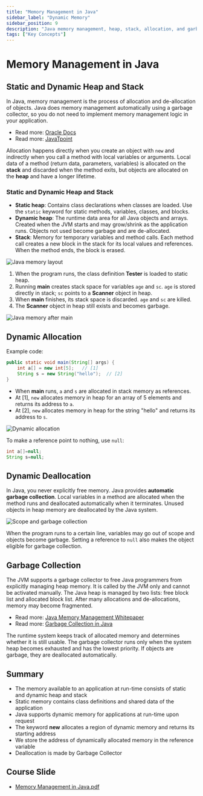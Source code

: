 ```yaml
---
title: "Memory Management in Java"
sidebar_label: "Dynamic Memory"
sidebar_position: 9
description: "Java memory management, heap, stack, allocation, and garbage collection."
tags: ["Key Concepts"]
---
```


# Memory Management in Java

## Static and Dynamic Heap and Stack

In Java, memory management is the process of allocation and de-allocation of objects. Java does memory management automatically using a garbage collector, so you do not need to implement memory management logic in your application.

- Read more: [Oracle Docs](https://docs.oracle.com/cd/E13150_01/jrockit_jvm/jrockit/geninfo/diagnos/garbage_collect.html)
- Read more: [JavaTpoint](https://www.javatpoint.com/memory-management-in-java)

Allocation happens directly when you create an object with `new` and indirectly when you call a method with local variables or arguments. Local data of a method (return data, parameters, variables) is allocated on the **stack** and discarded when the method exits, but objects are allocated on the **heap** and have a longer lifetime.

### Static and Dynamic Heap and Stack

- **Static heap**: Contains class declarations when classes are loaded. Use the `static` keyword for static methods, variables, classes, and blocks.
- **Dynamic heap**: The runtime data area for all Java objects and arrays. Created when the JVM starts and may grow/shrink as the application runs. Objects not used become garbage and are de-allocated.
- **Stack**: Memory for temporary variables and method calls. Each method call creates a new block in the stack for its local values and references. When the method ends, the block is erased.

![Java memory layout](/media/memory.webp)

1. When the program runs, the class definition **Tester** is loaded to static heap.
2. Running **main** creates stack space for variables `age` and `sc`. `age` is stored directly in stack; `sc` points to a **Scanner** object in heap.
3. When **main** finishes, its stack space is discarded. `age` and `sc` are killed.
4. The **Scanner** object in heap still exists and becomes garbage.

![Java memory after main](/media/memory2.webp)

## Dynamic Allocation

Example code:

```java
public static void main(String[] args) {
    int a[] = new int[5];   // [1]
    String s = new String("hello");  // [2]
}
```

- When **main** runs, `a` and `s` are allocated in stack memory as references.
- At [1], `new` allocates memory in heap for an array of 5 elements and returns its address to `a`.
- At [2], `new` allocates memory in heap for the string "hello" and returns its address to `s`.

![Dynamic allocation](/media/allocation.webp)

To make a reference point to nothing, use `null`:

```java
int a[]=null;
String s=null;
```

## Dynamic Deallocation

In Java, you never explicitly free memory. Java provides **automatic garbage collection**. Local variables in a method are allocated when the method runs and deallocated automatically when it terminates. Unused objects in heap memory are deallocated by the Java system.

![Scope and garbage collection](/media/memory3.webp)

When the program runs to a certain line, variables may go out of scope and objects become garbage. Setting a reference to `null` also makes the object eligible for garbage collection.

## Garbage Collection

The JVM supports a garbage collector to free Java programmers from explicitly managing heap memory. It is called by the JVM only and cannot be activated manually. The Java heap is managed by two lists: free block list and allocated block list. After many allocations and de-allocations, memory may become fragmented.

- Read more: [Java Memory Management Whitepaper](https://www.oracle.com/technetwork/java/javase/memorymanagement-whitepaper-150215.pdf)
- Read more: [Garbage Collection in Java](https://www.oracle.com/webfolder/technetwork/tutorials/obe/java/gc01/index.html)

The runtime system keeps track of allocated memory and determines whether it is still usable. The garbage collector runs only when the system heap becomes exhausted and has the lowest priority. If objects are garbage, they are deallocated automatically.

## Summary

- The memory available to an application at run-time consists of static and dynamic heap and stack
- Static memory contains class definitions and shared data of the application
- Java supports dynamic memory for applications at run-time upon request
- The keyword **new** allocates a region of dynamic memory and returns its starting address
- We store the address of dynamically allocated memory in the reference variable
- Deallocation is made by Garbage Collector

## Course Slide

- [Memory Management in Java.pdf](/resource/Memory%20Management%20in%20Java.pdf)
